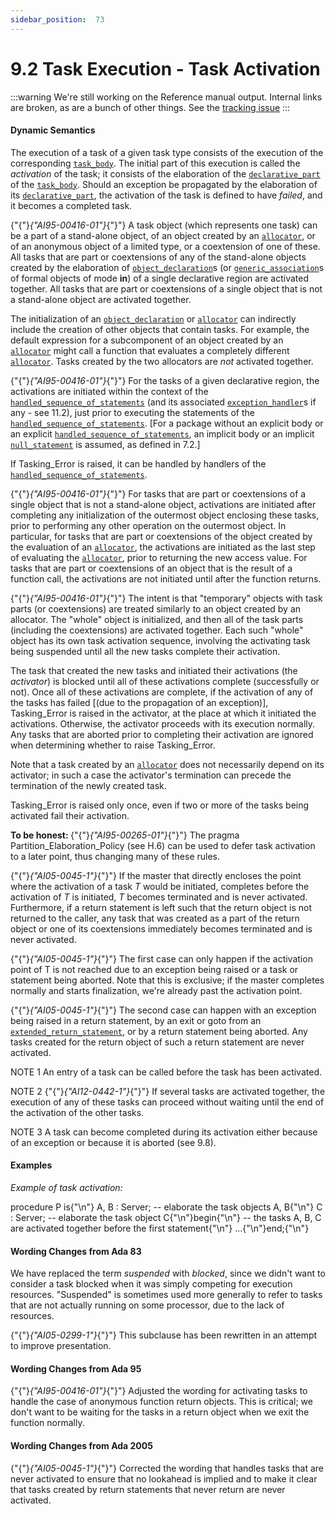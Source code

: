 ---
sidebar_position:  73
---

# 9.2 Task Execution - Task Activation

:::warning
We're still working on the Reference manual output.  Internal links are broken,
as are a bunch of other things.
See the [tracking issue](https://github.com/ada-lang-io/ada-lang-io/issues/20)
:::



#### Dynamic Semantics

<p>The execution of a task of a given task type consists of the execution of the corresponding <code><a href="../AA-9/AA-9.1#S0248">task_body</a></code>. The initial part of this execution is called the <em>activation</em> of the task; it consists of the elaboration of the <code><a href="../AA-3/AA-3.11#S0086">declarative_part</a></code> of the <code><a href="../AA-9/AA-9.1#S0248">task_body</a></code>. Should an exception be propagated by the elaboration of its <code><a href="../AA-3/AA-3.11#S0086">declarative_part</a></code>, the activation of the task is defined to have <em>failed</em>, and it becomes a completed task.</p>
<p>{"{"}<em>{"AI95-00416-01"}</em>{"}"} A task object (which represents one task) can be a part of a stand-alone object, of an object created by an <code><a href="../AA-4/AA-4.8#S0164">allocator</a></code>, or of an anonymous object of a limited type, or a coextension of one of these. All tasks that are part or coextensions of any of the stand-alone objects created by the elaboration of <code><a href="../AA-3/AA-3.3#S0032">object_declaration</a></code>s (or <code><a href="../AA-12/AA-12.3#S0317">generic_association</a></code>s of formal objects of mode <strong>in</strong>) of a single declarative region are activated together. All tasks that are part or coextensions of a single object that is not a stand-alone object are activated together. </p>
<Admonition type="aarm" aarm="discussion" title="Discussion: ">
<p><strong></strong>The initialization of an <code><a href="../AA-3/AA-3.3#S0032">object_declaration</a></code> or <code><a href="../AA-4/AA-4.8#S0164">allocator</a></code> can indirectly include the creation of other objects that contain tasks. For example, the default expression for a subcomponent of an object created by an <code><a href="../AA-4/AA-4.8#S0164">allocator</a></code> might call a function that evaluates a completely different <code><a href="../AA-4/AA-4.8#S0164">allocator</a></code>. Tasks created by the two allocators are <em>not</em> activated together. </p></Admonition>

<p>{"{"}<em>{"AI95-00416-01"}</em>{"}"} For the tasks of a given declarative region, the activations are initiated within the context of the <code><a href="../AA-11/AA-11.2#S0304">handled_sequence_of_statements</a></code> (and its associated <code><a href="../AA-11/AA-11.2#S0305">exception_handler</a></code>s if any - see 11.2), just prior to executing the statements of the <code><a href="../AA-11/AA-11.2#S0304">handled_sequence_of_statements</a></code>. [For a package without an explicit body or an explicit <code><a href="../AA-11/AA-11.2#S0304">handled_sequence_of_statements</a></code>, an implicit body or an implicit <code><a href="../AA-5/AA-5.1#S0170">null_statement</a></code> is assumed, as defined in 7.2.] </p>
<Admonition type="aarm" aarm="ramification" title="Ramification: ">
<p><strong></strong>If Tasking_Error is raised, it can be handled by handlers of the <code><a href="../AA-11/AA-11.2#S0304">handled_sequence_of_statements</a></code>. </p></Admonition>

<p>{"{"}<em>{"AI95-00416-01"}</em>{"}"} For tasks that are part or coextensions of a single object that is not a stand-alone object, activations are initiated after completing any initialization of the outermost object enclosing these tasks, prior to performing any other operation on the outermost object. In particular, for tasks that are part or coextensions of the object created by the evaluation of an <code><a href="../AA-4/AA-4.8#S0164">allocator</a></code>, the activations are initiated as the last step of evaluating the <code><a href="../AA-4/AA-4.8#S0164">allocator</a></code>, prior to returning the new access value. For tasks that are part or coextensions of an object that is the result of a function call, the activations are not initiated until after the function returns.</p>
<Admonition type="aarm" aarm="discussion" title="Discussion: ">
<p><strong></strong>{"{"}<em>{"AI95-00416-01"}</em>{"}"} The intent is that "temporary" objects with task parts (or coextensions) are treated similarly to an object created by an allocator. The "whole" object is initialized, and then all of the task parts (including the coextensions) are activated together. Each such "whole" object has its own task activation sequence, involving the activating task being suspended until all the new tasks complete their activation. </p></Admonition>

<p>The task that created the new tasks and initiated their activations (the <em>activator</em>) is blocked until all of these activations complete (successfully or not). Once all of these activations are complete, if the activation of any of the tasks has failed [(due to the propagation of an exception)], Tasking_Error is raised in the activator, at the place at which it initiated the activations. Otherwise, the activator proceeds with its execution normally. Any tasks that are aborted prior to completing their activation are ignored when determining whether to raise Tasking_Error. </p>
<Admonition type="aarm" aarm="ramification" title="Ramification: ">
<p><strong></strong>Note that a task created by an <code><a href="../AA-4/AA-4.8#S0164">allocator</a></code> does not necessarily depend on its activator; in such a case the activator's termination can precede the termination of the newly created task. </p></Admonition>

<Admonition type="aarm" aarm="discussion" title="Discussion: ">
<p><strong></strong>Tasking_Error is raised only once, even if two or more of the tasks being activated fail their activation. </p></Admonition>

<Admonition type="aarm" aarm="note" title="Note: ">
<p><strong>To be honest: </strong>{"{"}<em>{"AI95-00265-01"}</em>{"}"} The pragma Partition_Elaboration_Policy (see H.6) can be used to defer task activation to a later point, thus changing many of these rules. </p></Admonition>

<p>{"{"}<em>{"AI05-0045-1"}</em>{"}"} If the master that directly encloses the point where the activation of a task <em>T</em> would be initiated, completes before the activation of <em>T</em> is initiated, <em>T</em> becomes terminated and is never activated. Furthermore, if a return statement is left such that the return object is not returned to the caller, any task that was created as a part of the return object or one of its coextensions immediately becomes terminated and is never activated. </p>
<Admonition type="aarm" aarm="ramification" title="Ramification: ">
<p><strong></strong>{"{"}<em>{"AI05-0045-1"}</em>{"}"} The first case can only happen if the activation point of T is not reached due to an exception being raised or a task or statement being aborted. Note that this is exclusive; if the master completes normally and starts finalization, we're already past the activation point.</p></Admonition>

<Admonition type="aarm" aarm="note" title="Note: ">
<p>{"{"}<em>{"AI05-0045-1"}</em>{"}"} The second case can happen with an exception being raised in a return statement, by an exit or goto from an <code><a href="../AA-6/AA-6.5#S0225">extended_return_statement</a></code>, or by a return statement being aborted. Any tasks created for the return object of such a return statement are never activated. </p></Admonition>

<Admonition type="aarm" aarm="note" title="Note: ">
<p>NOTE 1   An entry of a task can be called before the task has been activated.</p></Admonition>

<Admonition type="aarm" aarm="note" title="Note: ">
<p>NOTE 2   {"{"}<em>{"AI12-0442-1"}</em>{"}"} If several tasks are activated together, the execution of any of these tasks can proceed without waiting until the end of the activation of the other tasks.</p></Admonition>

<Admonition type="aarm" aarm="note" title="Note: ">
<p>NOTE 3   A task can become completed during its activation either because of an exception or because it is aborted (see 9.8).</p></Admonition>


#### Examples

<p><em>Example of task activation:</em> </p>
<CodeBlock>
procedure P is{"\n"}   A, B : Server;    --  elaborate the task objects A, B{"\n"}   C    : Server;    --  elaborate the task object C{"\n"}begin{"\n"}   --  the tasks A, B, C are activated together before the first statement{"\n"}   ...{"\n"}end;{"\n"}
</CodeBlock>


#### Wording Changes from Ada 83

<Admonition type="aarm" aarm="note" title="Note: ">
<p>We have replaced the term <em>suspended</em> with <em>blocked</em>, since we didn't want to consider a task blocked when it was simply competing for execution resources. "Suspended" is sometimes used more generally to refer to tasks that are not actually running on some processor, due to the lack of resources.</p></Admonition>

<Admonition type="aarm" aarm="note" title="Note: ">
<p>{"{"}<em>{"AI05-0299-1"}</em>{"}"} This subclause has been rewritten in an attempt to improve presentation. </p></Admonition>


#### Wording Changes from Ada 95

<Admonition type="aarm" aarm="note" title="Note: ">
<p>{"{"}<em>{"AI95-00416-01"}</em>{"}"} Adjusted the wording for activating tasks to handle the case of anonymous function return objects. This is critical; we don't want to be waiting for the tasks in a return object when we exit the function normally. </p></Admonition>


#### Wording Changes from Ada 2005

<Admonition type="aarm" aarm="correction" title="Correction:">
<p>{"{"}<em>{"AI05-0045-1"}</em>{"}"} <strong></strong> Corrected the wording that handles tasks that are never activated to ensure that no lookahead is implied and to make it clear that tasks created by return statements that never return are never activated. </p></Admonition>

